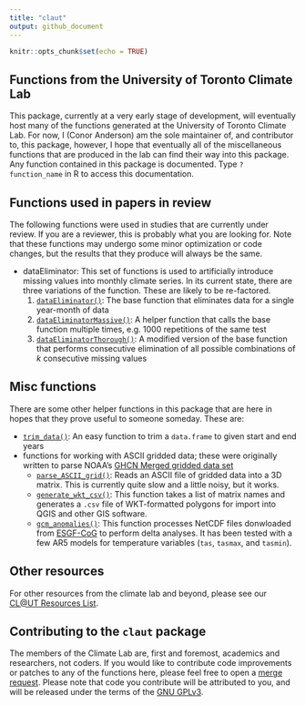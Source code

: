 ```yaml
---
title: "claut"
output: github_document
---
```


```r
knitr::opts_chunk$set(echo = TRUE)
```

## Functions from the University of Toronto Climate Lab

This package, currently at a very early stage of development, will eventually host many of the functions generated at the University of Toronto Climate Lab. For now, I (Conor Anderson) am the sole maintainer of, and contributor to, this package, however, I hope that eventually all of the miscellaneous functions that are produced in the lab can find their way into this package. Any function contained in this package is documented. Type `?function_name` in R to access this documentation. 

## Functions used in papers in review

The following functions were used in studies that are currently under review. If you are a reviewer, this is probably what you are looking for. Note that these functions may undergo some minor optimization or code changes, but the results that they produce will always be the same. 

  - dataEliminator: This set of functions is used to artificially introduce missing values into monthly climate series. In its current state, there are three variations of the function. These are likely to be re-factored. 
    1.  [`dataEliminator()`](https://gitlab.com/ConorIA/claut/blob/master/R/dataEliminator.R): The base function that eliminates data for a single year-month of data
    2.  [`dataEliminatorMassive()`](https://gitlab.com/ConorIA/claut/blob/master/R/dataEliminatorMassive.R): A helper function that calls the base function multiple times, e.g. 1000 repetitions of the same test
    3.  [`dataEliminatorThorough()`](https://gitlab.com/ConorIA/claut/blob/master/R/dataEliminatorThorough.R): A modified version of the base function that performs consecutive elimination of all possible combinations of $k$ consecutive missing values

## Misc functions

There are some other helper functions in this package that are here in hopes that they prove useful to someone someday. These are: 

  - [`trim_data()`](https://gitlab.com/ConorIA/claut/blob/master/R/trimData.R): An easy function to trim a `data.frame` to given start and end years
  - functions for working with ASCII gridded data; these were originally written to parse NOAA's [GHCN Merged gridded data set](https://www.ncdc.noaa.gov/temp-and-precip/ghcn-gridded-products/)
    - [`parse_ASCII_grid()`](https://gitlab.com/ConorIA/claut/blob/master/R/parse_ASCII_grid.R): Reads an ASCII file of gridded data into a 3D matrix. This is currently quite slow and a little noisy, but it works.
    - [`generate_wkt_csv()`](https://gitlab.com/ConorIA/claut/blob/master/R/generate_wkt_csv.R): This function takes a list of matrix names and generates a `.csv` file of WKT-formatted polygons for import into QGIS and other GIS software.
    - [`gcm_anomalies()`](https://gitlab.com/ConorIA/claut/blob/master/R/gcm_anomalies.R): This function processes NetCDF files donwloaded from [ESGF-CoG](https://www.earthsystemcog.org/projects/cog/) to perform delta analyses. It has been tested with a few AR5 models for temperature variables (`tas`, `tasmax`, and `tasmin`).

## Other resources

For other resources from the climate lab and beyond, please see our [CL@UT Resources List](https://gitlab.com/ConorIA/claut-resources).

## Contributing to the `claut` package

The members of the Climate Lab are, first and foremost, academics and researchers, not coders. If you would like to contribute code improvements or patches to any of the functions here, please feel free to open a [merge request](https://gitlab.com/ConorIA/claut/merge_requests). Please note that code you contribute will be attributed to you, and will be released under the terms of the [GNU GPLv3](https://gitlab.com/ConorIA/claut/blob/master/LICENSE.md).
